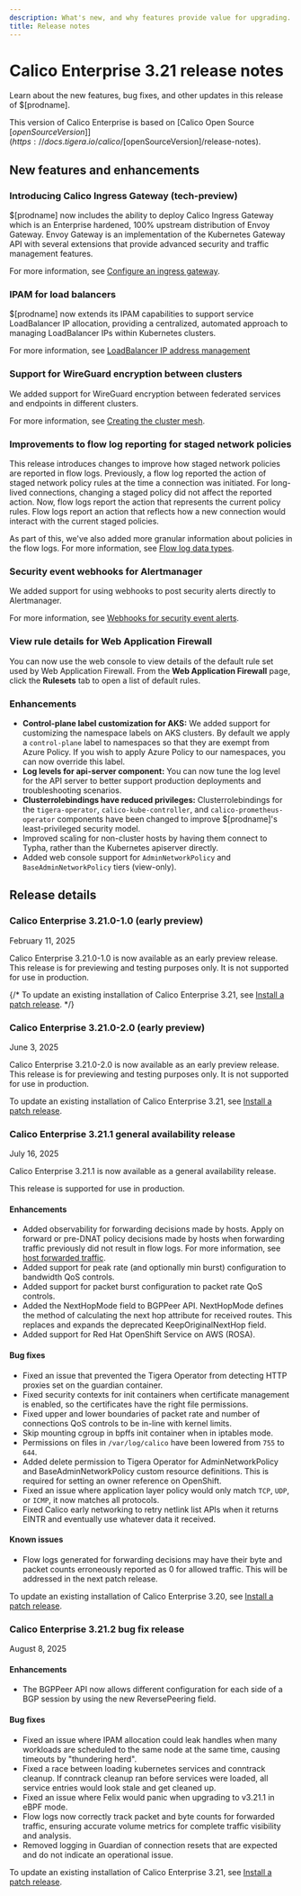 ```yaml
---
description: What's new, and why features provide value for upgrading.
title: Release notes
---
```


# Calico Enterprise 3.21 release notes

Learn about the new features, bug fixes, and other updates in this release of $[prodname].

This version of Calico Enterprise is based on [Calico Open Source $[openSourceVersion]](https://docs.tigera.io/calico/$[openSourceVersion]/release-notes).

## New features and enhancements

### Introducing Calico Ingress Gateway (tech-preview)

$[prodname] now includes the ability to deploy Calico Ingress Gateway which is an Enterprise hardened, 100% upstream distribution of Envoy Gateway.
Envoy Gateway is an implementation of the Kubernetes Gateway API with several extensions that provide advanced security and traffic management features.

For more information, see [Configure an ingress gateway](../networking/gateway-api.mdx).

### IPAM for load balancers

$[prodname] now extends its IPAM capabilities to support service LoadBalancer IP allocation, providing a centralized, automated approach to managing LoadBalancer IPs within Kubernetes clusters.

For more information, see [LoadBalancer IP address management](../networking/ipam/service-loadbalancer.mdx)

### Support for WireGuard encryption between clusters

We added support for WireGuard encryption between federated services and endpoints in different clusters.

For more information, see [Creating the cluster mesh](../multicluster/federation/kubeconfig.mdx).


### Improvements to flow log reporting for staged network policies

This release introduces changes to improve how staged network policies are reported in flow logs.
Previously, a flow log reported the action of staged network policy rules at the time a connection was initiated.
For long-lived connections, changing a staged policy did not affect the reported action.
Now, flow logs report the action that represents the current policy rules.
Flow logs report an action that reflects how a new connection would interact with the current staged policies.

As part of this, we've also added more granular information about policies in the flow logs.
For more information, see [Flow log data types](../observability/elastic/flow/datatypes.mdx
).

### Security event webhooks for Alertmanager

We added support for using webhooks to post security alerts directly to Alertmanager.

For more information, see [Webhooks for security event alerts](../threat/configuring-webhooks.mdx).

### View rule details for Web Application Firewall

You can now use the web console to view details of the default rule set used by Web Application Firewall.
From the **Web Application Firewall** page, click the **Rulesets** tab to open a list of default rules.

### Enhancements

* **Control-plane label customization for AKS:**
  We added support for customizing the namespace labels on AKS clusters.
  By default we apply a `control-plane` label to namespaces so that they are exempt from Azure Policy.
  If you wish to apply Azure Policy to our namespaces, you can now override this label.
* **Log levels for api-server component:**
  You can now tune the log level for the API server to better support production deployments and troubleshooting scenarios.
* **Clusterrolebindings have reduced privileges:**
  Clusterrolebindings for the `tigera-operator`, `calico-kube-controller`, and `calico-prometheus-operator` components have been changed to improve $[prodname]'s least-privileged security model.
* Improved scaling for non-cluster hosts by having them connect to Typha, rather than the Kubernetes apiserver directly.
* Added web console support for `AdminNetworkPolicy` and `BaseAdminNetworkPolicy` tiers (view-only).


## Release details

### Calico Enterprise 3.21.0-1.0 (early preview)

February 11, 2025

Calico Enterprise 3.21.0-1.0 is now available as an early preview release.
This release is for previewing and testing purposes only.
It is not supported for use in production.

{/*
To update an existing installation of Calico Enterprise 3.21, see [Install a patch release](../getting-started/manifest-archive.mdx).
*/}

### Calico Enterprise 3.21.0-2.0 (early preview)

June 3, 2025

Calico Enterprise 3.21.0-2.0 is now available as an early preview release.
This release is for previewing and testing purposes only.
It is not supported for use in production.

To update an existing installation of Calico Enterprise 3.21, see [Install a patch release](../getting-started/manifest-archive.mdx).

### Calico Enterprise 3.21.1 general availability release

July 16, 2025

Calico Enterprise 3.21.1 is now available as a general availability release.

This release is supported for use in production.

#### Enhancements

* Added observability for forwarding decisions made by hosts. Apply on forward or pre-DNAT policy decisions made by hosts
when forwarding traffic previously did not result in flow logs. For more information, see [host forwarded traffic](../network-policy/hosts/host-forwarded-traffic.mdx).
* Added support for peak rate (and optionally min burst) configuration to bandwidth QoS controls.
* Added support for packet burst configuration to packet rate QoS controls.
* Added the NextHopMode field to BGPPeer API. NextHopMode defines the method of calculating the next hop attribute for received routes. This replaces and expands the deprecated KeepOriginalNextHop field.
* Added support for Red Hat OpenShift Service on AWS (ROSA).

#### Bug fixes

* Fixed an issue that prevented the Tigera Operator from detecting HTTP proxies set on the guardian container.
* Fixed security contexts for init containers when certificate management is enabled, so the certificates have the right file permissions.
* Fixed upper and lower boundaries of packet rate and number of connections QoS controls to be in-line with kernel limits.
* Skip mounting cgroup in bpffs init container when in iptables mode.
* Permissions on files in `/var/log/calico` have been lowered from `755` to `644`.
* Added delete permission to Tigera Operator for AdminNetworkPolicy and BaseAdminNetworkPolicy custom resource definitions. This is required for setting an owner reference on OpenShift.
* Fixed an issue where application layer policy would only match `TCP`, `UDP`, or `ICMP`, it now matches all protocols.
* Fixed Calico early networking to retry netlink list APIs when it returns EINTR and eventually use whatever data it received.

#### Known issues

* Flow logs generated for forwarding decisions may have their byte and packet counts erroneously reported as 0 for allowed traffic. This will be addressed in the next patch release.

To update an existing installation of Calico Enterprise 3.20, see [Install a patch release](../getting-started/manifest-archive.mdx).

### Calico Enterprise 3.21.2 bug fix release

August 8, 2025

#### Enhancements

* The BGPPeer API now allows different configuration for each side of a BGP session by using the new ReversePeering field.

#### Bug fixes

* Fixed an issue where IPAM allocation could leak handles when many workloads are scheduled to the same node at the same time, causing timeouts by "thundering herd".
* Fixed a race between loading kubernetes services and conntrack cleanup. If conntrack cleanup ran before services were loaded, all service entries would look stale and get cleaned up.
* Fixed an issue where Felix would panic when upgrading to v3.21.1 in eBPF mode.
* Flow logs now correctly track packet and byte counts for forwarded traffic, ensuring accurate volume metrics for complete traffic visibility and analysis.
* Removed logging in Guardian of connection resets that are expected and do not indicate an operational issue.

To update an existing installation of Calico Enterprise 3.21, see [Install a patch release](../getting-started/manifest-archive.mdx).
